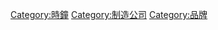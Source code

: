 {{Catnav|頁面分類|人类社会|组织|企業|公司}}
{{Catnav|頁面分類|人类社会|法律|法人|公司}}
{{Catnav|頁面分類|人文學科|艺术|设计|品牌}}
{{Commonscat|Watchmakers}}

[[Category:時鐘|Category:時鐘]]
[[Category:制造公司|Category:制造公司]]
[[Category:品牌|Category:品牌]]